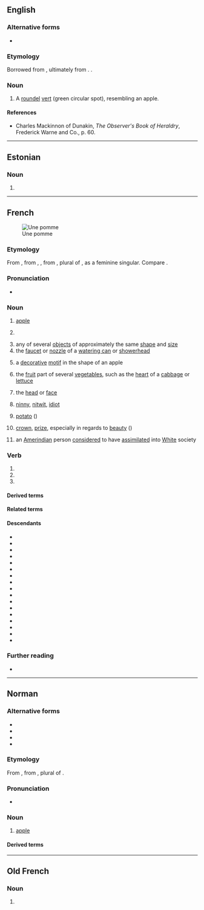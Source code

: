 {{also|pommé}}
==English==

===Alternative forms===
* {{alter|en|pomey}}

===Etymology===
Borrowed from {{bor|en|fr|pomme}}, ultimately from {{der|en|la|poma}}. {{doublet|en|pome}}.

===Noun===
{{en-noun|pomeis}}

# {{lb|en|heraldiccharge}} A [[roundel]] [[vert]] (green circular spot), resembling an apple.

====References====
* Charles Mackinnon of Dunakin, ''The Observer's Book of Heraldry'', Frederick Warne and Co., p. 60.

----

==Estonian==

===Noun===
{{head|et|noun form}}

# {{noun form of|et|pomm||par|p}}

----

==French==
[[File:Red Apple.jpg|thumb|right|Une pomme]]

===Etymology===
From {{inh|fr|frm|pomme}}, from {{inh|fr|fro|pome}}, {{m|fro|pume}}, from {{inh|fr|la|pōma}}, plural of {{m|la|pōmum}}, {{glossary|reanalysis|reanalyzed}} as a feminine singular. Compare {{cog|en|pome}}.

===Pronunciation===
{{IPA|fr|/pɔm/}}
* {{audio|fr|Fr-pomme.ogg|audio}}

===Noun===
{{fr-noun|f}}

# [[apple]] {{gl|[[fruit]]}}
# {{uxi|fr|[[manger]] [[une]] '''pomme'''|eat an '''apple'''}}
#: {{uxi|fr|[[la pomme ne tombe jamais loin de l'arbre|la '''pomme''' ne tombe jamais loin de l’arbre]]|[[the apple never falls far from the tree|the '''apple''' never falls far from the tree]]}}
# any of several [[object]]s of approximately the same [[shape]] and [[size]]
# the [[faucet]] or [[nozzle]] of a [[watering can]] or [[showerhead]]
#: {{uxi|fr|[[la]] '''pomme''' [[d’]][[arrosoir]]|the '''nozzle''' of a watering can}}
# {{lb|fr|architecture}} a [[decorative]] [[motif]] in the shape of an apple
# {{lb|fr|botany}} the [[fruit]] part of several [[vegetable]]s, such as the [[heart]] of a [[cabbage]] or [[lettuce]]
#: {{uxi|fr|[[pomme épineuse|'''pomme''' épineuse]]|[[jimsonweed]]}}
# {{lb|fr|colloquial}} the [[head]] or [[face]]
# {{lb|fr|colloquial}} [[ninny]], [[nitwit]], [[idiot]]
#: {{uxi|fr|[[ce|C’]][[être|est]] [[la]] [[reine]] [[de]]s '''pommes''' !|She's the queen of '''nutters'''!}}
#: {{quote-book|fr| author=Hervé Bazin |authorlink=Hervé Bazin |title=Cri de la chouette |publisher=Grasset |year=1972 |page=222 |passage=C'est le carreau-loupe qui vient de disparaître, hé, '''pomme''' !|}}
# {{lb|fr|by ellipsis}} [[potato]] ({{ng|from [[pomme de terre]]}})
# {{lb|fr|figuratively}} [[crown]], [[prize]], especially in regards to [[beauty]] ({{ng|from the association with the {{w|Judgment of Paris}}}})
#: {{uxi|fr|[[elle|Elle]] [[mériter|mérite]] [[la]] '''pomme'''.|She's a real '''beaut'''.}}
# {{lb|fr|Canada|pejorative|offensive}} an [[Amerindian]] person [[considered]] to have [[assimilate]]d into [[White]] society

===Verb===
{{head|fr|verb form}}
# {{inflection of|fr|pommer||1|s|pres|ind//sub}}
# {{inflection of|fr|pommer||2|s|pres|imp}}
# {{inflection of|fr|pommer||3|s|pres|ind//sub}}

====Derived terms====
{{col4|fr|Pomme|aux pommes|bonne pomme|chanter la pomme|croquer la pomme|comparer des pommes et des bananes|comparer des pommes et des poires|cueillir la pomme|cuillère à pomme parisienne|escargot pomme|être dans les pommes|Grosse Pomme|haut comme trois pommes|jus de pomme|la pomme ne tombe jamais loin de l'arbre|ma pomme|marque à la pomme|passe-pomme|pomiforme|pommage|pommé|pomme à cidre|pomme à couteau|pomme de couteau|pomme à cuire|pomme cajou|pomme cannelle|Pomme Clochard|pomme-cythère|pomme cythère|pomme d'abricot|pomme d'Adam|pomme d'amour|pomme d'éléphant|pomme d'orange|pomme de Calville|pomme de discorde|pomme de l'air|pomme de mai|pomme de Médée|pomme de merveille|pomme de Paradis|pomme de pin|pomme-de-pin|pomme de pré|pomme de reinette|pomme de table|pomme de terre|pomme de terre en robe de chambre|pomme de terre en robe des champs|pomme de tire|pomme duchesse|pomme épineuse|pomme frite|pomme-grenade|pommeau|pomme liane|pomme-liane|pomme paille|pomme pourrie|pomme punique|pomme purée|pommes soufflées|pommer|pommeraie|pommes frites|pomme tapée|pommette|pommier|pomo|sa pomme|se payer la pomme|sucer la pomme|sucre de pomme|ta pomme|tomber dans les pommes|vert pomme|vide-pomme}}

====Related terms====
{{rel3|fr|pommeau|pommer|pommier}}

====Descendants====
{{top4}}
* {{desc|gcf|ponm}}
* {{desc|ht|pòm}}
* {{desc|lou|pòm}}
* {{desc|mfe|pom}}
* {{desc|crs|ponm}}
* {{desc|bor=1|am|ፖም}}
* {{desc|bor=1|fud|pomo}}
* {{desc|bor=1|en|pomme|alts=1}}
* {{desc|bor=1|eo|pomo}}
* {{desc|bor=1|de|Pommes|qq=via the phrase {{l|fr|pommes frites}}}}
* {{desc|bor=1|km|ប៉ុម}}
* {{desc|bor=1|mg|paoma}}
* {{desc|bor=1|zdj|pomu}}
* {{desc|bor=1|rw|pome}}
* {{desc|bor=1|blt|ꪝ꪿ꪮꪣ}}
* {{desc|bor=1|vi|bôm}}
* {{desc|bor=1|wo|pom}}
{{bottom}}

===Further reading===
* {{R:TLFi}}

{{C|fr|Fruits}}

----

==Norman==
{{wikipedia|poume|lang=nrm}}

===Alternative forms===
* {{alter|nrf|paomme||Guernsey}}
* {{alter|nrf|poume||continental Norman}}
* {{alter|nrf|poumme||Jersey}}
* {{alter|nrf|pum||Sark}}

===Etymology===
From {{inh|nrf|la|pomme}}, from {{inh|nrf|la|pōma}}, plural of {{m|la|pōmum|t=fruit}}.

===Pronunciation===
* {{audio|nrf|Jer-pomme.ogg|Audio}}

===Noun===
{{nrf-noun|f}}

# {{lb|nrf|Jersey}} [[apple]]

====Derived terms====
{{col4|nrf
|pomme à cidre
|pomme dé garde
|pomme dé sapîn
|pomme dé tabl'ye
|pomme dé tchêne
|pomme douoche
|pomme suthe
|pommyi
}}

{{topics|nrf|Fruits}}

----

==Old French==

===Noun===
{{fro-noun|f}}

# {{alternative form of|fro|pome}}